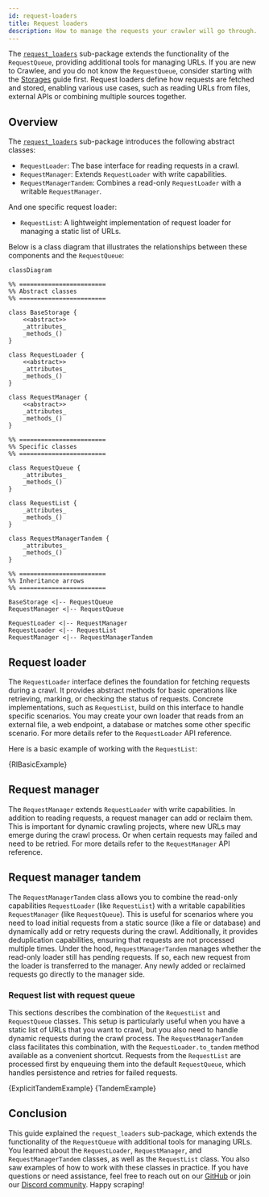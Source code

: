 ```yaml
---
id: request-loaders
title: Request loaders
description: How to manage the requests your crawler will go through.
---
```





The [`request_loaders`](https://github.com/apify/crawlee-python/tree/master/src/crawlee/request_loaders) sub-package extends the functionality of the <ApiLink to="class/RequestQueue">`RequestQueue`</ApiLink>, providing additional tools for managing URLs. If you are new to Crawlee, and you do not know the `RequestQueue`, consider starting with the [Storages](https://crawlee.dev/python/docs/guides/storages) guide first. Request loaders define how requests are fetched and stored, enabling various use cases, such as reading URLs from files, external APIs or combining multiple sources together.

## Overview

The [`request_loaders`](https://github.com/apify/crawlee-python/tree/master/src/crawlee/request_loaders) sub-package introduces the following abstract classes:

- <ApiLink to="class/RequestLoader">`RequestLoader`</ApiLink>: The base interface for reading requests in a crawl.
- <ApiLink to="class/RequestManager">`RequestManager`</ApiLink>: Extends `RequestLoader` with write capabilities.
- <ApiLink to="class/RequestManagerTandem">`RequestManagerTandem`</ApiLink>: Combines a read-only `RequestLoader` with a writable `RequestManager`.

And one specific request loader:

- <ApiLink to="class/RequestList">`RequestList`</ApiLink>: A lightweight implementation of request loader for managing a static list of URLs.

Below is a class diagram that illustrates the relationships between these components and the <ApiLink to="class/RequestQueue">`RequestQueue`</ApiLink>:

```mermaid
classDiagram

%% ========================
%% Abstract classes
%% ========================

class BaseStorage {
    <<abstract>>
    _attributes_
    _methods_()
}

class RequestLoader {
    <<abstract>>
    _attributes_
    _methods_()
}

class RequestManager {
    <<abstract>>
    _attributes_
    _methods_()
}

%% ========================
%% Specific classes
%% ========================

class RequestQueue {
    _attributes_
    _methods_()
}

class RequestList {
    _attributes_
    _methods_()
}

class RequestManagerTandem {
    _attributes_
    _methods_()
}

%% ========================
%% Inheritance arrows
%% ========================

BaseStorage <|-- RequestQueue
RequestManager <|-- RequestQueue

RequestLoader <|-- RequestManager
RequestLoader <|-- RequestList
RequestManager <|-- RequestManagerTandem
```

## Request loader

The <ApiLink to="class/RequestLoader">`RequestLoader`</ApiLink> interface defines the foundation for fetching requests during a crawl. It provides abstract methods for basic operations like retrieving, marking, or checking the status of requests. Concrete implementations, such as <ApiLink to="class/RequestList">`RequestList`</ApiLink>, build on this interface to handle specific scenarios. You may create your own loader that reads from an external file, a web endpoint, a database or matches some other specific scenario. For more details refer to the <ApiLink to="class/RequestLoader">`RequestLoader`</ApiLink> API reference.

Here is a basic example of working with the <ApiLink to="class/RequestList">`RequestList`</ApiLink>:

<CodeBlock className="language-python">
    {RlBasicExample}
</CodeBlock>

## Request manager

The <ApiLink to="class/RequestManager">`RequestManager`</ApiLink> extends `RequestLoader` with write capabilities. In addition to reading requests, a request manager can add or reclaim them. This is important for dynamic crawling projects, where new URLs may emerge during the crawl process. Or when certain requests may failed and need to be retried. For more details refer to the <ApiLink to="class/RequestManager">`RequestManager`</ApiLink> API reference.

## Request manager tandem

The <ApiLink to="class/RequestManagerTandem">`RequestManagerTandem`</ApiLink> class allows you to combine the read-only capabilities `RequestLoader` (like <ApiLink to="class/RequestList">`RequestList`</ApiLink>) with a writable capabilities `RequestManager` (like <ApiLink to="class/RequestQueue">`RequestQueue`</ApiLink>). This is useful for scenarios where you need to load initial requests from a static source (like a file or database) and dynamically add or retry requests during the crawl. Additionally, it provides deduplication capabilities, ensuring that requests are not processed multiple times. Under the hood, <ApiLink to="class/RequestManagerTandem">`RequestManagerTandem`</ApiLink> manages whether the read-only loader still has pending requests. If so, each new request from the loader is transferred to the manager. Any newly added or reclaimed requests go directly to the manager side.

### Request list with request queue

This sections describes the combination of the <ApiLink to="class/RequestList">`RequestList`</ApiLink> and <ApiLink to="class/RequestQueue">`RequestQueue`</ApiLink> classes. This setup is particularly useful when you have a static list of URLs that you want to crawl, but you also need to handle dynamic requests during the crawl process. The <ApiLink to="class/RequestManagerTandem">`RequestManagerTandem`</ApiLink> class facilitates this combination, with the <ApiLink to="class/RequestLoader#to_tandem">`RequestLoader.to_tandem`</ApiLink> method available as a convenient shortcut. Requests from the <ApiLink to="class/RequestList">`RequestList`</ApiLink> are processed first by enqueuing them into the default <ApiLink to="class/RequestQueue">`RequestQueue`</ApiLink>, which handles persistence and retries for failed requests.

<Tabs groupId="request_manager_tandem">
    <TabItem value="request_manager_tandem_explicit" label="Explicitly usage">
        <CodeBlock className="language-python">
            {ExplicitTandemExample}
        </CodeBlock>
    </TabItem>
    <TabItem value="request_manager_tandem_helper" label="Using to_tandem helper" default>
        <CodeBlock className="language-python">
            {TandemExample}
        </CodeBlock>
    </TabItem>
</Tabs>

## Conclusion

This guide explained the `request_loaders` sub-package, which extends the functionality of the `RequestQueue` with additional tools for managing URLs. You learned about the `RequestLoader`, `RequestManager`, and `RequestManagerTandem` classes, as well as the `RequestList` class. You also saw examples of how to work with these classes in practice. If you have questions or need assistance, feel free to reach out on our [GitHub](https://github.com/apify/crawlee-python) or join our [Discord community](https://discord.com/invite/jyEM2PRvMU). Happy scraping!
